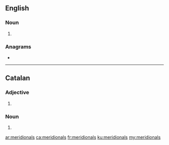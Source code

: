 ==English==

===Noun===
{{head|en|noun plural form}}

# {{plural of|meridional|lang=en}}

===Anagrams===
* {{l|en|mineraloids}}

----

==Catalan==

===Adjective===
{{head|ca|adjective form}}

# {{plural of|meridional|lang=ca}}

===Noun===
{{head|ca|noun form}}

# {{plural of|meridional|lang=ca}}

[[ar:meridionals]]
[[ca:meridionals]]
[[fr:meridionals]]
[[ku:meridionals]]
[[my:meridionals]]